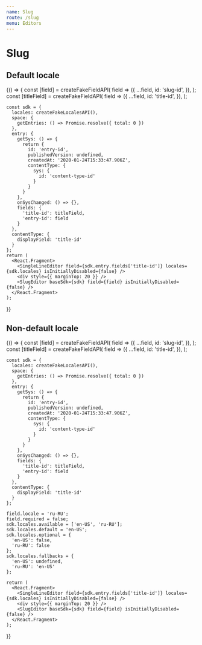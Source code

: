 ```yaml
---
name: Slug
route: /slug
menu: Editors
---
```


# Slug


## Default locale

<Playground>
  {() => {
    const [field] = createFakeFieldAPI(
      field => ({
        ...field,
        id: 'slug-id',
      }),
    );
    const [titleField] = createFakeFieldAPI(
      field => ({
        ...field,
        id: 'title-id',
      }),
    );

    const sdk = {
      locales: createFakeLocalesAPI(),
      space: {
        getEntries: () => Promise.resolve({ total: 0 })
      },
      entry: {
        getSys: () => {
          return {
            id: 'entry-id',
            publishedVersion: undefined,
            createdAt: '2020-01-24T15:33:47.906Z',
            contentType: {
              sys: {
                id: 'content-type-id'
              }
            }
          }
        },
        onSysChanged: () => {},
        fields: {
          'title-id': titleField,
          'entry-id': field
        }
      },
      contentType: {
        displayField: 'title-id'
      }
    };
    return (
      <React.Fragment>
        <SingleLineEditor field={sdk.entry.fields['title-id']} locales={sdk.locales} isInitiallyDisabled={false} />
        <div style={{ marginTop: 20 }} />
        <SlugEditor baseSdk={sdk} field={field} isInitiallyDisabled={false} />
      </React.Fragment>
    );
  }}
</Playground>

## Non-default locale

<Playground>
  {() => {
    const [field] = createFakeFieldAPI(
      field => ({
        ...field,
        id: 'slug-id',
      }),
    );
    const [titleField] = createFakeFieldAPI(
      field => ({
        ...field,
        id: 'title-id',
      }),
    );

    const sdk = {
      locales: createFakeLocalesAPI(),
      space: {
        getEntries: () => Promise.resolve({ total: 0 })
      },
      entry: {
        getSys: () => {
          return {
            id: 'entry-id',
            publishedVersion: undefined,
            createdAt: '2020-01-24T15:33:47.906Z',
            contentType: {
              sys: {
                id: 'content-type-id'
              }
            }
          }
        },
        onSysChanged: () => {},
        fields: {
          'title-id': titleField,
          'entry-id': field
        }
      },
      contentType: {
        displayField: 'title-id'
      }
    };

    field.locale = 'ru-RU';
    field.required = false;
    sdk.locales.available = ['en-US', 'ru-RU'];
    sdk.locales.default = 'en-US';
    sdk.locales.optional = {
      'en-US': false,
      'ru-RU': false
    };
    sdk.locales.fallbacks = {
      'en-US': undefined,
      'ru-RU': 'en-US'
    };

    return (
      <React.Fragment>
        <SingleLineEditor field={sdk.entry.fields['title-id']} locales={sdk.locales} isInitiallyDisabled={false} />
        <div style={{ marginTop: 20 }} />
        <SlugEditor baseSdk={sdk} field={field} isInitiallyDisabled={false} />
      </React.Fragment>
    );
  }}
</Playground>
